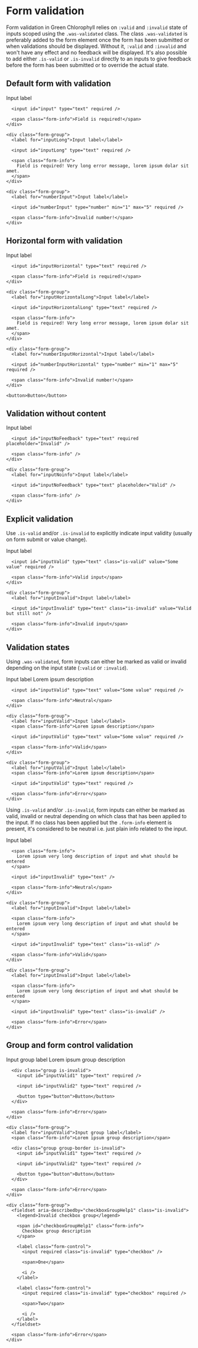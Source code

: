 
<Meta title="Components/Form/Concepts/Validation" />

# Form validation

Form validation in Green Chlorophyll relies on `:valid` and `:invalid` state of inputs scoped using the `.was-validated` class. The class `.was-validated` is preferably added to the form element once the form has been submitted or when validations should be displayed. Without it, `:valid` and `:invalid` and won't have any effect and no feedback will be displayed.
It's also possible to add either `.is-valid` or `.is-invalid` directly to an inputs to give feedback before the form has been submitted or to override the actual state.

## Default form with validation

<Canvas>
  <form autocomplete="off" class="was-validated">
    <div class="form-group">
      <label for="input">Input label</label>

      <input id="input" type="text" required />

      <span class="form-info">Field is required!</span>
    </div>

    <div class="form-group">
      <label for="inputLong">Input label</label>

      <input id="inputLong" type="text" required />

      <span class="form-info">
        Field is required! Very long error message, lorem ipsum dolar sit amet.
      </span>
    </div>

    <div class="form-group">
      <label for="numberInput">Input label</label>

      <input id="numberInput" type="number" min="1" max="5" required />

      <span class="form-info">Invalid number!</span>
    </div>
  </form>
</Canvas>

## Horizontal form with validation

<Canvas>
  <form class="horizontal was-validated" autocomplete="off">
    <div class="form-group">
      <label for="inputHorizontal">Input label</label>

      <input id="inputHorizontal" type="text" required />

      <span class="form-info">Field is required!</span>
    </div>

    <div class="form-group">
      <label for="inputHorizontalLong">Input label</label>

      <input id="inputHorizontalLong" type="text" required />

      <span class="form-info">
        Field is required! Very long error message, lorem ipsum dolar sit amet.
      </span>
    </div>

    <div class="form-group">
      <label for="numberInputHorizontal">Input label</label>

      <input id="numberInputHorizontal" type="number" min="1" max="5" required />

      <span class="form-info">Invalid number!</span>
    </div>

    <button>Button</button>
  </form>
</Canvas>

## Validation without content

<Canvas>
  <form autocomplete="off" class="was-validated">
    <div class="form-group">
      <label for="inputNoFeedback">Input label</label>

      <input id="inputNoFeedback" type="text" required placeholder="Invalid" />

      <span class="form-info" />
    </div>

    <div class="form-group">
      <label for="inputNoinfo">Input label</label>

      <input id="inputNoFeedback" type="text" placeholder="Valid" />

      <span class="form-info" />
    </div>
  </form>
</Canvas>

## Explicit validation

Use `.is-valid` and/or `.is-invalid` to explicitly indicate input validity (usually on form submit or value change).

<Canvas>
  <form autocomplete="off">
    <div class="form-group">
      <label for="inputValid">Input label</label>

      <input id="inputValid" type="text" class="is-valid" value="Some value" required />

      <span class="form-info">Valid input</span>
    </div>

    <div class="form-group">
      <label for="inputInvalid">Input label</label>

      <input id="inputInvalid" type="text" class="is-invalid" value="Valid but still not" />

      <span class="form-info">Invalid input</span>
    </div>
  </form>
</Canvas>

## Validation states

Using `.was-validated`, form inputs can either be marked as valid or invalid depending on the input state (`:valid` or `:invalid`).

<Canvas>
  <form autocomplete="off" class="was-validated" novalidate>
    <div class="form-group">
      <label for="inputValid">Input label</label>
      <span class="form-info">Lorem ipsum description</span>

      <input id="inputValid" type="text" value="Some value" required />

      <span class="form-info">Neutral</span>
    </div>

    <div class="form-group">
      <label for="inputValid">Input label</label>
      <span class="form-info">Lorem ipsum description</span>

      <input id="inputValid" type="text" value="Some value" required />

      <span class="form-info">Valid</span>
    </div>

    <div class="form-group">
      <label for="inputValid">Input label</label>
      <span class="form-info">Lorem ipsum description</span>

      <input id="inputValid" type="text" required />

      <span class="form-info">Error</span>
    </div>
  </form>
</Canvas>

Using `.is-valid` and/or `.is-invalid`, form inputs can either be marked as valid, invalid or neutral depending on which class that has been applied to the input. If no class has been applied but the `.form-info` element is present, it's considered to be neutral i.e. just plain info related to the input.

<Canvas>
  <form autocomplete="off" novalidate>
    <div class="form-group">
      <label for="inputInvalid">Input label</label>

      <span class="form-info">
        Lorem ipsum very long description of input and what should be entered
      </span>

      <input id="inputInvalid" type="text" />

      <span class="form-info">Neutral</span>
    </div>

    <div class="form-group">
      <label for="inputInvalid">Input label</label>

      <span class="form-info">
        Lorem ipsum very long description of input and what should be entered
      </span>

      <input id="inputInvalid" type="text" class="is-valid" />

      <span class="form-info">Valid</span>
    </div>

    <div class="form-group">
      <label for="inputInvalid">Input label</label>

      <span class="form-info">
        Lorem ipsum very long description of input and what should be entered
      </span>

      <input id="inputInvalid" type="text" class="is-invalid" />

      <span class="form-info">Error</span>
    </div>
  </form>
</Canvas>

## Group and form control validation

<Canvas>
  <form>
    <div class="form-group">
      <label for="inputValid">Input group label</label>
      <span class="form-info">Lorem ipsum group description</span>

      <div class="group is-invalid">
        <input id="inputValid1" type="text" required />

        <input id="inputValid2" type="text" required />

        <button type="button">Button</button>
      </div>

      <span class="form-info">Error</span>
    </div>

    <div class="form-group">
      <label for="inputValid">Input group label</label>
      <span class="form-info">Lorem ipsum group description</span>

      <div class="group group-border is-invalid">
        <input id="inputValid1" type="text" required />

        <input id="inputValid2" type="text" required />

        <button type="button">Button</button>
      </div>

      <span class="form-info">Error</span>
    </div>

    <div class="form-group">
      <fieldset aria-describedby="checkboxGroupHelp1" class="is-invalid">
        <legend>Invalid checkbox group</legend>

        <span id="checkboxGroupHelp1" class="form-info">
          Checkbox group description
        </span>

        <label class="form-control">
          <input required class="is-invalid" type="checkbox" />

          <span>One</span>

          <i />
        </label>

        <label class="form-control">
          <input required class="is-invalid" type="checkbox" required />

          <span>Two</span>

          <i />
        </label>
      </fieldset>

      <span class="form-info">Error</span>
    </div>
  </form>
</Canvas>
